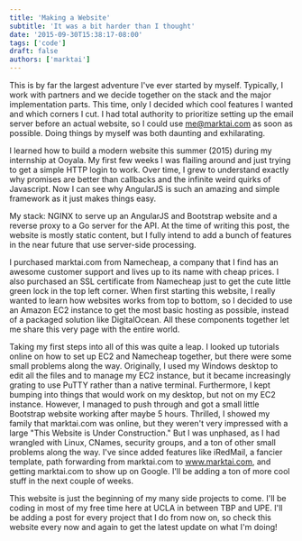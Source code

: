 ```yaml
---
title: 'Making a Website'
subtitle: 'It was a bit harder than I thought'
date: '2015-09-30T15:38:17-08:00'
tags: ['code']
draft: false
authors: ['marktai']
---
```


This is by far the largest adventure I've ever started by myself.  Typically, I work with partners and we decide together on the stack and the major implementation parts.  This time, only I decided which cool features I wanted and which corners I cut.  I had total authority to prioritize setting up the email server before an actual website, so I could use me@marktai.com as soon as possible.  Doing things by myself was both daunting and exhilarating. 

I learned how to build a modern website this summer (2015) during my internship at Ooyala.  My first few weeks I was flailing around and just trying to get a simple HTTP login to work.  Over time, I grew to understand exactly why promises are better than callbacks and the infinite weird quirks of Javascript.  Now I can see why AngularJS is such an amazing and simple framework as it just makes things easy.

My stack: NGINX to serve up an AngularJS and Bootstrap website and a reverse proxy to a Go server for the API.  At the time of writing this post, the website is mostly static content, but I fully intend to add a bunch of features in the near future that use server-side processing.

I purchased marktai.com from Namecheap, a company that I find has an awesome customer support and lives up to its name with cheap prices.  I also purchased an SSL certificate from Namecheap just to get the cute little green lock in the top left corner.  When first starting this website, I really wanted to learn how websites works from top to bottom, so I decided to use an Amazon EC2 instance to get the most basic hosting as possible, instead of a packaged solution like DigitalOcean.  All these components together let me share this very page with the entire world.

Taking my first steps into all of this was quite a leap.  I looked up tutorials online on how to set up EC2 and Namecheap together, but there were some small problems along the way.  Originally, I used my Windows desktop to edit all the files and to manage my EC2 instance, but it became increasingly grating to use PuTTY rather than a native terminal.  Furthermore, I kept bumping into things that would work on my desktop, but not on my EC2 instance.  However, I managed to push through and got a small little Bootstrap website working after maybe 5 hours.  Thrilled, I showed my family that marktai.com was online, but they weren't very impressed with a large "This Website is Under Construction."  But I was unphased, as I had wrangled with Linux, CNames, security groups, and a ton of other small problems along the way.  I've since added features like iRedMail, a fancier template, path forwarding from marktai.com to www.marktai.com, and getting marktai.com to show up on Google.  I'll be adding a ton of more cool stuff in the next couple of weeks.

This website is just the beginning of my many side projects to come.  I'll be coding in most of my free time here at UCLA in between TBP and UPE.  I'll be adding a post for every project that I do from now on, so check this website every now and again to get the latest update on what I'm doing!
